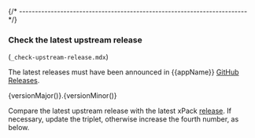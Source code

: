 

{/* ------------------------------------------------------------------------ */}

### Check the latest upstream release

(`_check-upstream-release.mdx`)

The latest releases must have been announced in
{{appName}} [GitHub Releases](TODO).

{versionMajor()}.{versionMinor()}

Compare the latest upstream release with the latest xPack
[release](https://github.com/xpack-dev-tools/{{appLcName}}-xpack/releases/).
If necessary, update the triplet, otherwise increase the fourth number,
as below.
